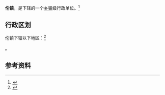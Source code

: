 {{中国乡级行政区
|景观照片文件名 = 
|景观照片描述 = 
|汉语拼音 = 
|其他语言 = 
|其他语言名称 = 
|旧称 = 
|地名出处 = 
|位置图文件名 = 
|位置图描述 = 
|自定义图片= 
|建置时间 = 
|政府驻地 = 
|毗邻 = 
|总面积 = 
|总人口 = 
|总人口年份 = 
|户籍人口 = 
|户籍人口年份 = 
|常住人口 = 
|常住人口年份 = 
|人口密度 = 
|GDP = 
|GDP年份 = 
|邮政编码 = 
|电话区号 = 534
|官方网站 = 
|网站名称 = 
|37/14/82/100/000}}

'''伦镇'''，是{{PRC admin/fullname|37/14/82/100/000|3}}下辖的一个[[乡镇|乡镇]]级行政单位。<ref>{{PRC admin/ref sgc|{{PRC admin/parent|37/14/82/100/000}}}}</ref>

== 行政区划 ==

伦镇下辖以下地区：<ref>{{PRC admin/ref sgc|37/14/82/100/000}}</ref>

{{PRC admin/children|37/14/82/100/000}}。

== 参考资料 ==

{{reflist}}

{{行政区划小作品}}
{{PRC admin/navcat|37/14/82/100/000}}